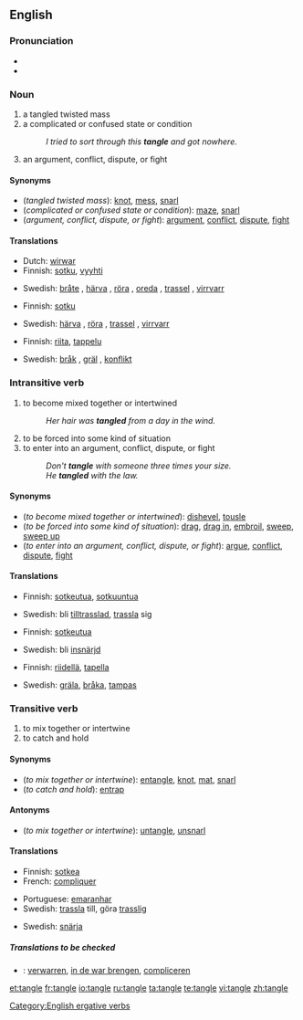 ==English==

===Pronunciation===
*{{audio|en-us-tangle.ogg|Audio (US)}}
*{{rhymes|æŋɡəl}}

===Noun===
{{en-noun}}

# a tangled twisted mass
# a complicated or confused state or condition
#:''I tried to sort through this '''tangle''' and got nowhere.''
# an argument, conflict, dispute, or fight

====Synonyms====
*(''tangled twisted mass''): [[knot]], [[mess]], [[snarl]]
*(''complicated or confused state or condition''): [[maze]], [[snarl]]
*(''argument, conflict, dispute, or fight''): [[argument]], [[conflict]], [[dispute]], [[fight]]

====Translations====
{{trans-top|tangled twisted mass}}
*Dutch: [[wirwar]] {{m}}
*Finnish: [[sotku]], [[vyyhti]]
{{trans-mid}}
*Swedish: [[bråte]] {{c}}, [[härva]] {{c}}, [[röra]] {{c}}, [[oreda]] {{c}}, [[trassel]] {{n}}, [[virrvarr]] {{n}}
{{trans-bottom}}

{{trans-top|complicated or confused state or condition}}
*Finnish: [[sotku]]
{{trans-mid}}
*Swedish: [[härva]] {{c}}, [[röra]] {{c}}, [[trassel]] {{n}}, [[virrvarr]] {{n}}
{{trans-bottom}}

{{trans-top|argument, conflict, dispute, or fight}}
*Finnish: [[riita]], [[tappelu]]
{{trans-mid}}
*Swedish: [[bråk]] {{n}}, [[gräl]] {{n}}, [[konflikt]] {{c}}
{{trans-bottom}}

===Intransitive verb===
{{rfc-trverb|Intransitive verb}}
{{en-verb|tangl|ing}}

# to become mixed together or intertwined
#:''Her hair was '''tangled''' from a day in the wind.''
# to be forced into some kind of situation
# to enter into an argument, conflict, dispute, or fight
#:''Don't '''tangle''' with someone three times your size.''
#:''He '''tangled''' with the law.''

====Synonyms====
*(''to become mixed together or intertwined''): [[dishevel]], [[tousle]]
*(''to be forced into some kind of situation''): [[drag]], [[drag in]], [[embroil]], [[sweep]], [[sweep up]]
*(''to enter into an argument, conflict, dispute, or fight''): [[argue]], [[conflict]], [[dispute]], [[fight]]

====Translations====
{{trans-top|to become mixed together or intertwined}}
*Finnish: [[sotkeutua]], [[sotkuuntua]]
{{trans-mid}}
*Swedish: bli [[tilltrasslad]], [[trassla]] sig
{{trans-bottom}}

{{trans-top|to be forced into some kind of situation}}
*Finnish: [[sotkeutua]]
{{trans-mid}}
*Swedish: bli [[insnärjd]]
{{trans-bottom}}

{{trans-top|to enter into an argument, conflict, dispute, or fight}}
*Finnish: [[riidellä]], [[tapella]]
{{trans-mid}}
*Swedish: [[gräla]], [[bråka]], [[tampas]]
{{trans-bottom}}

===Transitive verb===
{{en-verb|tangl|ing}}

# to mix together or intertwine
# to catch and hold

====Synonyms====
*(''to mix together or intertwine''): [[entangle]], [[knot]], [[mat]], [[snarl]]
*(''to catch and hold''): [[entrap]]

====Antonyms====
*(''to mix together or intertwine''): [[untangle]], [[unsnarl]]

====Translations====
{{trans-top|to mix together or intertwine}}
*Finnish: [[sotkea]]
*French: [[compliquer]]
{{trans-mid}}
*Portuguese: [[emaranhar]]
*Swedish: [[trassla]] till, göra [[trasslig]]
{{trans-bottom}}

{{trans-top|to catch and hold}}
{{trans-mid}}
*Swedish: [[snärja]]
{{trans-bottom}}

=====Translations to be checked=====
{{checktrans}}
*{{ttbc|Dutch}}: [[verwarren]], [[in de war brengen]], [[compliceren]]

[[Category:English ergative verbs]]

[[et:tangle]]
[[fr:tangle]]
[[io:tangle]]
[[ru:tangle]]
[[ta:tangle]]
[[te:tangle]]
[[vi:tangle]]
[[zh:tangle]]